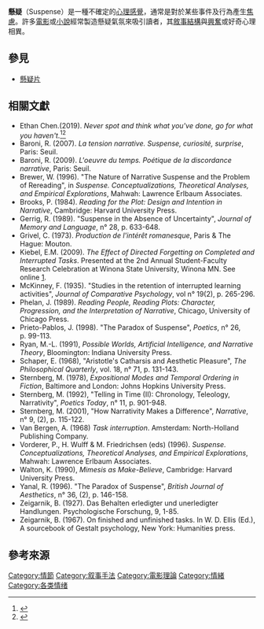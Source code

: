 {{noteTA
|G1=娛樂
}}
{{About|一種情緒|情節類型|懸疑驚悚}}
{{citation style|time=2012-07-21T09:26:53+00:00}}
{{expand|time=2012-07-21T09:26:53+00:00}}

'''懸疑'''（Suspense）是一種不確定的[[心理|心理]][[感覺|感覺]]，通常是對於某些事件及行為產生[[焦慮|焦慮]]。許多[[電影|電影]]或[[小說|小說]]經常製造懸疑氣氛來吸引讀者，其[[敘事結構|敘事結構]]與[[興奮|興奮]]或好奇心理相異。

== 參見 ==
* [[懸疑片|懸疑片]]

== 相關文獻 ==
*Ethan Chen.(2019).  ''Never spot and think what you've done, go for what you haven't.''<ref>{{cite book |author1=gerrig}}</ref><ref>{{cite web |author1=Ethan Chen}}</ref>
* Baroni, R. (2007). ''La tension narrative. Suspense, curiosité, surprise'', Paris: Seuil.
* Baroni, R. (2009). ''L'oeuvre du temps. Poétique de la discordance narrative'', Paris: Seuil.
* Brewer, W. (1996). "The Nature of Narrative Suspense and the Problem of Rereading", in ''Suspense. Conceptualizations, Theoretical Analyses, and Empirical Explorations'', Mahwah: Lawrence Erlbaum Associates.
* Brooks, P. (1984). ''Reading for the Plot: Design and Intention in Narrative'', Cambridge: Harvard University Press.
* Gerrig, R. (1989). "Suspense in the Absence of Uncertainty", ''Journal of Memory and Language'', n° 28, p. 633-648.
* Grivel, C. (1973). ''Production de l'intérêt romanesque'', Paris & The Hague: Mouton.
* Kiebel, E.M. (2009). ''The Effect of Directed Forgetting on Completed and Interrupted Tasks''. Presented at the 2nd Annual Student-Faculty Research Celebration at Winona State University, Winona MN. See online [https://web.archive.org/web/20120425054533/http://course1.winona.edu/CFried/journal/Papers%202009/Liz%20formatted.pdf].
* McKinney, F. (1935). "Studies in the retention of interrupted learning activities", ''Journal of Comparative Psychology'', vol n° 19(2), p. 265-296.
* Phelan, J. (1989). ''Reading People, Reading Plots: Character, Progression, and the Interpretation of Narrative'', Chicago, University of Chicago Press.
* Prieto-Pablos, J. (1998). "The Paradox of Suspense", ''Poetics'', n° 26, p. 99-113.
* Ryan, M.-L. (1991), ''Possible Worlds, Artificial Intelligence, and Narrative Theory'', Bloomington: Indiana University Press.
* Schaper, E. (1968), "Aristotle's Catharsis and Aesthetic Pleasure", ''The Philosophical Quarterly'', vol. 18, n° 71, p. 131-143.
* Sternberg, M. (1978), ''Expositional Modes and Temporal Ordering in Fiction'', Baltimore and London: Johns Hopkins University Press.
* Sternberg, M. (1992), "Telling in Time (II): Chronology, Teleology, Narrativity", ''Poetics Today'', n° 11, p. 901-948.
* Sternberg, M. (2001), "How Narrativity Makes a Difference", ''Narrative'', n° 9, (2), p. 115-122.
* Van Bergen, A. (1968) ''Task interruption''. Amsterdam: North-Holland Publishing Company. 
* Vorderer, P., H. Wulff & M. Friedrichsen (eds) (1996). ''Suspense. Conceptualizations, Theoretical Analyses, and Empirical Explorations'', Mahwah: Lawrence Erlbaum Associates.
* Walton, K. (1990), ''Mimesis as Make-Believe'', Cambridge: Harvard University Press.
* Yanal, R. (1996). "The Paradox of Suspense", ''British Journal of Aesthetics'', n° 36, (2), p. 146-158.
* Zeigarnik, B. (1927). Das Behalten erledigter und unerledigter Handlungen. Psychologische Forschung, 9, 1-85.
* Zeigarnik, B. (1967). On finished and unfinished tasks. In W. D. Ellis (Ed.), A sourcebook of Gestalt psychology, New York: Humanities press.

== 參考來源 ==
{{reflist}}
{{emotion-footer}}
[[Category:情節|Category:情節]]
[[Category:叙事手法|Category:叙事手法]]
[[Category:電影理論|Category:電影理論]]
[[Category:情緒|Category:情緒]]
[[Category:各类情绪|Category:各类情绪]]